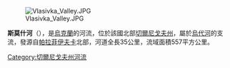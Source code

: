 [[Image:Vlasivka_Valley.JPG|right]]

'''斯莫什河'''（{{lang-uk|Смош}}），是[[烏克蘭|烏克蘭]]的河流，位於該國北部[[切爾尼戈夫州|切爾尼戈夫州]]，屬於[[烏代河|烏代河]]的支流，發源自[[帕拉菲伊夫卡|帕拉菲伊夫卡]]北部，河道全長35公里，流域面積557平方公里。

{{DEFAULTSORT:Смош}}
[[Category:切爾尼戈夫州河流|Category:切爾尼戈夫州河流]]


{{Ukraine-river-stub}}